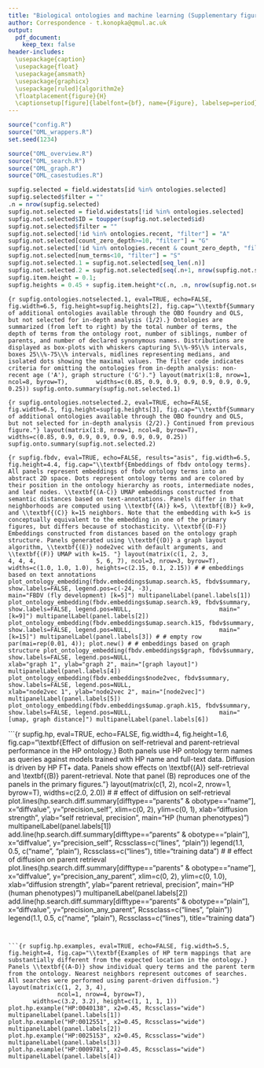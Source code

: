 ```yaml
---
title: "Biological ontologies and machine learning (Supplementary figures)"
author: Correspondence - t.konopka@qmul.ac.uk
output:
  pdf_document:
    keep_tex: false
header-includes:
  \usepackage{caption}
  \usepackage{float}
  \usepackage{amsmath}
  \usepackage{graphicx}
  \usepackage[ruled]{algorithm2e}
  \floatplacement{figure}{H}
  \captionsetup[figure]{labelfont={bf}, name={Figure}, labelsep=period}
---
```



```r
source("config.R")
source("OML_wrappers.R")
set.seed(1234)
```

```r
source("OML_overview.R")
source("OML_search.R")
source("OML_graph.R")
source("OML_casestudies.R")
```

\setcounter{table}{0}
\renewcommand{\thetable}{S\arabic{table}}
\setcounter{figure}{0}
\renewcommand{\thefigure}{S\arabic{figure}}

```r
supfig.selected = field.widestats[id %in% ontologies.selected]
supfig.selected$filter = ""
.n = nrow(supfig.selected)
supfig.not.selected = field.widestats[!id %in% ontologies.selected]
supfig.not.selected$ID = toupper(supfig.not.selected$id)
supfig.not.selected$filter = ""
supfig.not.selected[!id %in% ontologies.recent, "filter"] = "A"
supfig.not.selected[count_zero_depth>=10, "filter"] = "G"
supfig.not.selected[!id %in% ontologies.recent & count_zero_depth, "filter"] = "A G"
supfig.not.selected[num_terms<10, "filter"] = "S"
supfig.not.selected.1 = supfig.not.selected[seq_len(.n)]
supfig.not.selected.2 = supfig.not.selected[seq(.n+1, nrow(supfig.not.selected))]
supfig.item.height = 0.1;
supfig.heights = 0.45 + supfig.item.height*c(.n, .n, nrow(supfig.not.selected.2))
```


```{r supfig.ontologies.notselected.1, eval=TRUE, echo=FALSE, fig.width=6.5, fig.height=supfig.heights[2], fig.cap="\\textbf{Summary of additional ontologies available through the OBO foundry and OLS, but not selected for in-depth analysis (1/2).} Ontologies are summarized (from left to right) by the total number of terms, the depth of terms from the ontology root, number of siblings, number of parents, and number of declared synonymous names. Distributions are displayed as box-plots with whiskers capturing 5\\%-95\\% intervals, boxes 25\\%-75\\% intervals, midlines representing medians, and isolated dots showing the maximal values. The filter code indicates criteria for omitting the ontologies from in-depth analysis: non-recent age ('A'), graph structure ('G')."}
layout(matrix(1:8, nrow=1, ncol=8, byrow=T),
	   widths=c(0.85, 0.9, 0.9, 0.9, 0.9, 0.9, 0.9, 0.25))
supfig.onto.summary(supfig.not.selected.1)
```


```{r supfig.ontologies.notselected.2, eval=TRUE, echo=FALSE, fig.width=6.5, fig.height=supfig.heights[3], fig.cap="\\textbf{Summary of additional ontologies available through the OBO foundry and OLS, but not selected for in-depth analysis (2/2).} Continued from previous figure."}
layout(matrix(1:8, nrow=1, ncol=8, byrow=T),
	   widths=c(0.85, 0.9, 0.9, 0.9, 0.9, 0.9, 0.9, 0.25))
supfig.onto.summary(supfig.not.selected.2)
```


```{r supfig.fbdv, eval=TRUE, echo=FALSE, results="asis", fig.width=6.5, fig.height=4.4, fig.cap="\\textbf{Embeddings of fbdv ontology terms}. All panels represent embeddings of fbdv ontology terms into an abstract 2D space. Dots represent ontology terms and are colored by their position in the ontology hierarchy as roots, intermediate nodes, and leaf nodes. \\textbf{(A-C)} UMAP embeddings constructed from semantic distances based on text-annotations. Panels differ in that neighborhoods are computed using \\textbf{(A)} k=5, \\textbf{(B)} k=9, and \\textbf{(C)} k=15 neighbors. Note that the embedding with k=5 is conceptually equivalent to the embedding in one of the primary figures, but differs because of stochasticity. \\textbf{(D-F)} Embeddings constructed from distances based on the ontology graph structure. Panels generated using \\textbf{(D)} a graph layout algorithm, \\textbf{(E)} node2vec with default arguments, and \\textbf{(F)} UMAP with k=15. "}
layout(matrix(c(1, 2, 3,
                4, 4, 4,
                5, 6, 7), ncol=3, nrow=3, byrow=T),
	   widths=c(1.0, 1.0, 1.0), heights=c(2.15, 0.1, 2.15))
#
# embeddings based on text annotations
plot_ontology_embedding(fbdv.embeddings$umap.search.k5, fbdv$summary,
						show.labels=FALSE, legend.pos=c(-24, -3),
						main="FBDV (fly development) [k=5]")
multipanelLabel(panel.labels[1])
plot_ontology_embedding(fbdv.embeddings$umap.search.k9, fbdv$summary,
						show.labels=FALSE, legend.pos=NULL,
						main="[k=9]")
multipanelLabel(panel.labels[2])
plot_ontology_embedding(fbdv.embeddings$umap.search.k15, fbdv$summary,
						show.labels=FALSE, legend.pos=NULL,
						main="[k=15]")
multipanelLabel(panel.labels[3])
#
# empty row
par(mai=rep(0.01, 4)); plot.new()
#
# embeddings based on graph structure
plot_ontology_embedding(fbdv.embeddings$graph, fbdv$summary,
						show.labels=FALSE, legend.pos=NULL,
						xlab="graph 1", ylab="graph 2", main="[graph layout]")
multipanelLabel(panel.labels[4])
plot_ontology_embedding(fbdv.embeddings$node2vec, fbdv$summary,
						show.labels=FALSE, legend.pos=NULL,
						xlab="node2vec 1", ylab="node2vec 2", main="[node2vec]")
multipanelLabel(panel.labels[5])
plot_ontology_embedding(fbdv.embeddings$umap.graph.k15, fbdv$summary,
						show.labels=FALSE, legend.pos=NULL,
						main="[umap, graph distance]")
multipanelLabel(panel.labels[6])
```


```{r supfig.hp, eval=TRUE, echo=FALSE, fig.width=4, fig.height=1.6, fig.cap="\\textbf{Effect of diffusion on self-retrieval and parent-retrieval performance in the HP ontology.} Both panels use HP ontology term names as queries against models trained with HP name and full-text data. Diffusion is driven by HP FT+ data. Panels show effects on \\textbf{(A)} self-retrieval and \\textbf{(B)} parent-retrieval. Note that panel (B) reproduces one of the panels in the primary figures."}
layout(matrix(c(1, 2), ncol=2, nrow=1, byrow=T),
	   widths=c(2.0, 2.0))
#
# effect of diffusion on self-retrieval
plot.lines(hp.search.diff.summary[difftype=="parents" & obotype=="name"],
		   x="diffvalue", y="precision_self",
		   xlim=c(0, 2), ylim=c(0, 1),
		   xlab="diffusion strength", ylab="self retrieval, precision",
		   main="HP (human phenotypes)")
multipanelLabel(panel.labels[1])
add.line(hp.search.diff.summary[difftype=="parents" & obotype=="plain"],
		 x="diffvalue", y="precision_self", Rcssclass=c("lines", "plain"))
legend(1.1, 0.5, c("name", "plain"), Rcssclass=c("lines"),
	   title="training data")
#
# effect of diffusion on parent retrieval
plot.lines(hp.search.diff.summary[difftype=="parents" & obotype=="name"],
		   x="diffvalue", y="precision_any_parent",
		   xlim=c(0, 2), ylim=c(0, 1.0),
		   xlab="diffusion strength", ylab="parent retrieval, precision",
		   main="HP (human phenotypes)")
multipanelLabel(panel.labels[2])
add.line(hp.search.diff.summary[difftype=="parents" & obotype=="plain"],
		 x="diffvalue", y="precision_any_parent", Rcssclass=c("lines", "plain"))
legend(1.1, 0.5, c("name", "plain"), Rcssclass=c("lines"),
	   title="training data")

```


```{r supfig.hp.examples, eval=TRUE, echo=FALSE, fig.width=5.5, fig.height=4, fig.cap="\\textbf{Examples of HP term mappings that are substantially different from the expected location in the ontology.} Panels \\textbf{(A-D)} show individual query terms and the parent term from the ontology. Nearest neighbors represent outcomes of searches. All searches were performed using parent-driven diffusion."}
layout(matrix(c(1, 2, 3, 4),
			  ncol=1, nrow=4, byrow=T),
	   widths=c(3.2, 3.2), height=c(1, 1, 1, 1))
plot.hp.example("HP:0040138", x2=0.45, Rcssclass="wide")
multipanelLabel(panel.labels[1])
plot.hp.example("HP:0012551", x2=0.45, Rcssclass="wide")
multipanelLabel(panel.labels[2])
plot.hp.example("HP:0025153", x2=0.45, Rcssclass="wide")
multipanelLabel(panel.labels[3])
plot.hp.example("HP:0009781", x2=0.45, Rcssclass="wide")
multipanelLabel(panel.labels[4])
```

